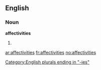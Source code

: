 ==English==

===Noun===
'''affectivities'''

# {{plural of|[[affectivity]]}}

[[Category:English plurals ending in "-ies"]]

[[ar:affectivities]]
[[fr:affectivities]]
[[no:affectivities]]